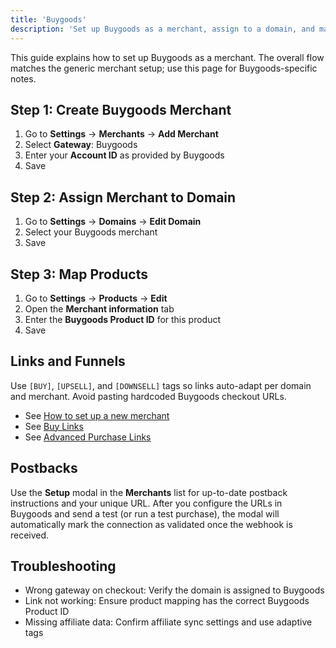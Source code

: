 ```yaml
---
title: 'Buygoods'
description: 'Set up Buygoods as a merchant, assign to a domain, and map products'
---
```


This guide explains how to set up Buygoods as a merchant. The overall flow matches the generic merchant setup; use this page for Buygoods-specific notes.

## Step 1: Create Buygoods Merchant

1. Go to **Settings** → **Merchants** → **Add Merchant**
2. Select **Gateway**: Buygoods
3. Enter your **Account ID** as provided by Buygoods
4. Save

## Step 2: Assign Merchant to Domain

1. Go to **Settings** → **Domains** → **Edit Domain**
2. Select your Buygoods merchant
3. Save

## Step 3: Map Products

1. Go to **Settings** → **Products** → **Edit**
2. Open the **Merchant information** tab
3. Enter the **Buygoods Product ID** for this product
4. Save

## Links and Funnels

Use `[BUY]`, `[UPSELL]`, and `[DOWNSELL]` tags so links auto-adapt per domain and merchant. Avoid pasting hardcoded Buygoods checkout URLs.

- See [How to set up a new merchant](/guides/how-to-set-up-a-new-merchant)
- See [Buy Links](/products/buy-links)
- See [Advanced Purchase Links](/products/advanced-purchase-links)

## Postbacks

Use the **Setup** modal in the **Merchants** list for up-to-date postback instructions and your unique URL. After you configure the URLs in Buygoods and send a test (or run a test purchase), the modal will automatically mark the connection as validated once the webhook is received.

## Troubleshooting

- Wrong gateway on checkout: Verify the domain is assigned to Buygoods
- Link not working: Ensure product mapping has the correct Buygoods Product ID
- Missing affiliate data: Confirm affiliate sync settings and use adaptive tags



